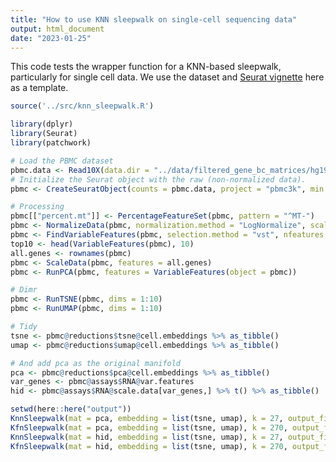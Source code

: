 ```yaml
---
title: "How to use KNN sleepwalk on single-cell sequencing data"
output: html_document
date: "2023-01-25"
---
```


This code tests the wrapper function for a KNN-based sleepwalk, particularly for single cell data. We use the dataset and [Seurat vignette](https://satijalab.org/seurat/articles/pbmc3k_tutorial.html) here as a template. 

```r
source('../src/knn_sleepwalk.R')
```

```r
library(dplyr)
library(Seurat)
library(patchwork)

# Load the PBMC dataset
pbmc.data <- Read10X(data.dir = "../data/filtered_gene_bc_matrices/hg19/")
# Initialize the Seurat object with the raw (non-normalized data).
pbmc <- CreateSeuratObject(counts = pbmc.data, project = "pbmc3k", min.cells = 3, min.features = 200)

# Processing
pbmc[["percent.mt"]] <- PercentageFeatureSet(pbmc, pattern = "^MT-")
pbmc <- NormalizeData(pbmc, normalization.method = "LogNormalize", scale.factor = 10000)
pbmc <- FindVariableFeatures(pbmc, selection.method = "vst", nfeatures = 2000)
top10 <- head(VariableFeatures(pbmc), 10)
all.genes <- rownames(pbmc)
pbmc <- ScaleData(pbmc, features = all.genes)
pbmc <- RunPCA(pbmc, features = VariableFeatures(object = pbmc))
```

                                            
```r
# Dimr
pbmc <- RunTSNE(pbmc, dims = 1:10)
pbmc <- RunUMAP(pbmc, dims = 1:10)

# Tidy
tsne <- pbmc@reductions$tsne@cell.embeddings %>% as_tibble()
umap <- pbmc@reductions$umap@cell.embeddings %>% as_tibble()

# And add pca as the original manifold
pca <- pbmc@reductions$pca@cell.embeddings %>% as_tibble()
var_genes <- pbmc@assays$RNA@var.features
hid <- pbmc@assays$RNA@scale.data[var_genes,] %>% t() %>% as_tibble()
```

```r
setwd(here::here("output"))
KnnSleepwalk(mat = pca, embedding = list(tsne, umap), k = 27, output_file = "knn_sleepwalk_scrna_seq_pca.html")
KfnSleepwalk(mat = pca, embedding = list(tsne, umap), k = 270, output_file = "kfn_sleepwalk_scrna_seq_pca.html")
KnnSleepwalk(mat = hid, embedding = list(tsne, umap), k = 27, output_file = "knn_sleepwalk_scrna_seq_var_genes.html")
KfnSleepwalk(mat = hid, embedding = list(tsne, umap), k = 270, output_file = "kfn_sleepwalk_scrna_seq_var_genes.html")
```

